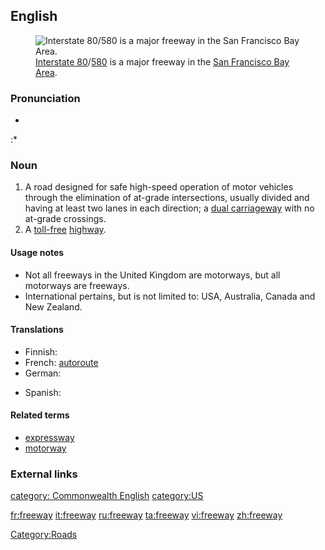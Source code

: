 {{wikipedia}}
==English==
[[Image:I-80 Eastshore Fwy.jpg|thumb|[[w:Interstate 80|Interstate 80]]/[[w:Interstate 580 (California)|580]] is a major freeway in the [[w:San Francisco Bay Area|San Francisco Bay Area]].]]

===Pronunciation===
*{{audio|en-us-freeway.ogg|Audio (US)}}
:*{{rhymes|iːweɪ}}

===Noun===
{{en-noun}}

# A road designed for safe high-speed operation of motor vehicles through the elimination of at-grade intersections, usually divided and having at least two lanes in each direction; a [[dual carriageway]] with no at-grade crossings.
# A [[toll-free]] [[highway]].

====Usage notes====
* Not all freeways in the United Kingdom are motorways, but all motorways are freeways.
* International pertains, but is not limited to: USA, Australia, Canada and New Zealand.

====Translations====
{{trans-top|road designed for safe high-speed motoring}}
* Finnish: {{t|fi|moottoritie}}
* French: [[autoroute]]
* German: {{t|de|Autobahn|f}}
{{trans-mid}}
* Spanish: {{t|es|autopista|f}}
{{trans-bottom}}

====Related terms====
* [[expressway]]
* [[motorway]]

===External links===
{{projectlinks|pedia|lang1=en|page1=Freeway}}

[[Category:Roads]]
[[category: Commonwealth English]]
[[category:US]]

[[fr:freeway]]
[[it:freeway]]
[[ru:freeway]]
[[ta:freeway]]
[[vi:freeway]]
[[zh:freeway]]